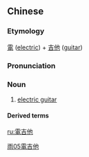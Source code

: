 {{also|电吉他}}
==Chinese==
{{zh-forms|s=电吉他|type=12}}

===Etymology===
[[電]] ([[electric]]) + [[吉他]] ([[guitar]])

===Pronunciation===
{{zh-pron
|m=diànjítā
|c=din6 gat3 taa1
|cat=n
}}

===Noun===
{{zh-noun}}

# [[electric guitar]]

====Derived terms====
{{zh-der|電吉他手}}

[[Category:zh:Musical instruments|雨05電吉他]]

[[ru:電吉他]]